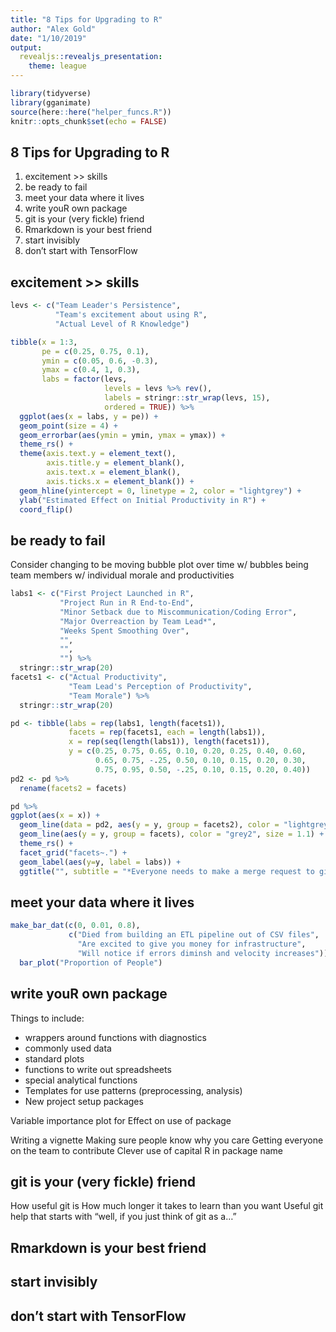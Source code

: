 ```yaml
---
title: "8 Tips for Upgrading to R"
author: "Alex Gold"
date: "1/10/2019"
output: 
  revealjs::revealjs_presentation:
    theme: league
---
```


```r
library(tidyverse)
library(gganimate)
source(here::here("helper_funcs.R"))
knitr::opts_chunk$set(echo = FALSE)
```

## 8 Tips for Upgrading to R

1. excitement >> skills
2. be ready to fail
3. meet your data where it lives
4. write youR own package
5. git is your (very fickle) friend
6. Rmarkdown is your best friend
7. start invisibly
8. don't start with TensorFlow


## excitement >> skills
```r
levs <- c("Team Leader's Persistence", 
          "Team's excitement about using R", 
          "Actual Level of R Knowledge")

tibble(x = 1:3, 
       pe = c(0.25, 0.75, 0.1),
       ymin = c(0.05, 0.6, -0.3), 
       ymax = c(0.4, 1, 0.3),
       labs = factor(levs, 
                     levels = levs %>% rev(),
                     labels = stringr::str_wrap(levs, 15),
                     ordered = TRUE)) %>%
  ggplot(aes(x = labs, y = pe)) +
  geom_point(size = 4) +
  geom_errorbar(aes(ymin = ymin, ymax = ymax)) +
  theme_rs() +
  theme(axis.text.y = element_text(), 
        axis.title.y = element_blank(),
        axis.text.x = element_blank(), 
        axis.ticks.x = element_blank()) +
  geom_hline(yintercept = 0, linetype = 2, color = "lightgrey") +
  ylab("Estimated Effect on Initial Productivity in R") +
  coord_flip()
```

## be ready to fail

Consider changing to be moving bubble plot over time w/ bubbles being team 
members w/ individual morale and productivities
```r
labs1 <- c("First Project Launched in R", 
           "Project Run in R End-to-End", 
           "Minor Setback due to Miscommunication/Coding Error", 
           "Major Overreaction by Team Lead*", 
           "Weeks Spent Smoothing Over", 
           "", 
           "", 
           "") %>%
  stringr::str_wrap(20)
facets1 <- c("Actual Productivity", 
             "Team Lead's Perception of Productivity", 
             "Team Morale") %>%
  stringr::str_wrap(20)

pd <- tibble(labs = rep(labs1, length(facets1)), 
             facets = rep(facets1, each = length(labs1)), 
             x = rep(seq(length(labs1)), length(facets1)), 
             y = c(0.25, 0.75, 0.65, 0.10, 0.20, 0.25, 0.40, 0.60, 
                   0.65, 0.75, -.25, 0.50, 0.10, 0.15, 0.20, 0.30, 
                   0.75, 0.95, 0.50, -.25, 0.10, 0.15, 0.20, 0.40)) 
pd2 <- pd %>%
  rename(facets2 = facets)

pd %>%
ggplot(aes(x = x)) +
  geom_line(data = pd2, aes(y = y, group = facets2), color = "lightgrey") +
  geom_line(aes(y = y, group = facets), color = "grey2", size = 1.1) +
  theme_rs() +
  facet_grid("facets~.") +
  geom_label(aes(y=y, label = labs)) +
  ggtitle("", subtitle = "*Everyone needs to make a merge request to git with their progress every day.")
```


## meet your data where it lives
```r
make_bar_dat(c(0, 0.01, 0.8), 
             c("Died from building an ETL pipeline out of CSV files", 
               "Are excited to give you money for infrastructure", 
               "Will notice if errors diminsh and velocity increases")) %>%
  bar_plot("Proportion of People")
```

## write youR own package

Things to include:

* wrappers around functions with diagnostics
* commonly used data
* standard plots
* functions to write out spreadsheets
* special analytical functions
* Templates for use patterns (preprocessing, analysis)
* New project setup packages

Variable importance plot for Effect on use of package

Writing a vignette
Making sure people know why you care
Getting everyone on the team to contribute
Clever use of capital R in package name

## git is your (very fickle) friend


How useful git is
How much longer it takes to learn than you want
Useful git help that starts with "well, if you just think of git as a..."

## Rmarkdown is your best friend

## start invisibly

## don't start with TensorFlow
